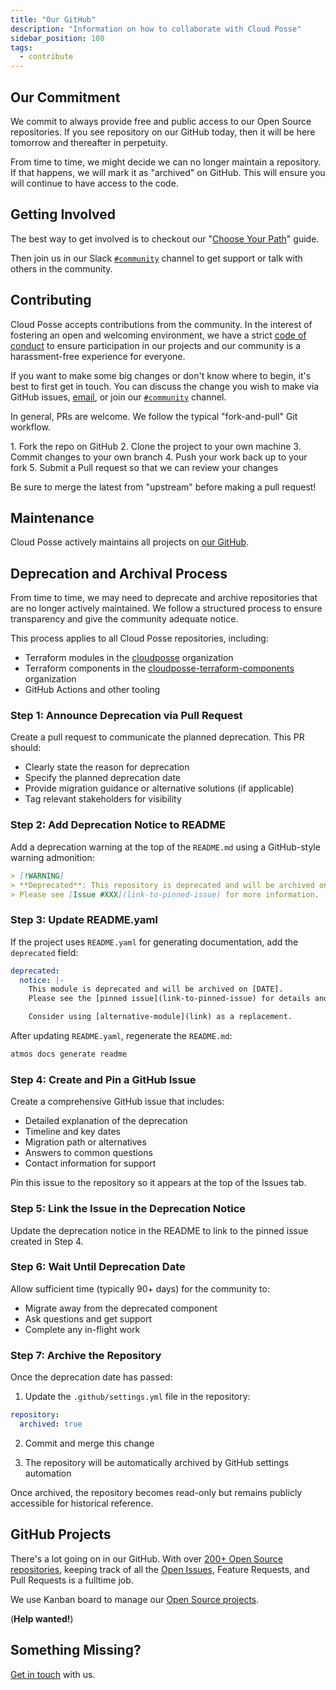 ```yaml
---
title: "Our GitHub"
description: "Information on how to collaborate with Cloud Posse"
sidebar_position: 100
tags:
  - contribute
---
```


## Our Commitment

We commit to always provide free and public access to our Open Source repositories. If you see repository on our GitHub today, then it will be here tomorrow and thereafter in perpetuity.

From time to time, we might decide we can no longer maintain a repository. If that happens, we will mark it as "archived" on GitHub. This will ensure you will continue to have access to the code.

## Getting Involved

The best way to get involved is to checkout our "[Choose Your Path](/intro/path/)" guide.

Then join us in our Slack [`#community`](https://cloudposse.com/slack/) channel to get support or talk with others in the community.

## Contributing

Cloud Posse accepts contributions from the community. In the interest of fostering an open and welcoming environment, we have a strict [code of conduct](/community/code-of-conduct) to ensure participation in our projects and our community is a harassment-free experience for everyone.

If you want to make some big changes or don't know where to begin, it's best to first get in touch. You can discuss the change you wish to make via GitHub issues, [email](mailto:hello@cloudposse.com), or join our [`#community`](https://cloudposse.com/slack/) channel.

In general, PRs are welcome. We follow the typical "fork-and-pull" Git workflow.

<Steps>
  1. Fork the repo on GitHub
  2. Clone the project to your own machine
  3. Commit changes to your own branch
  4. Push your work back up to your fork
  5. Submit a Pull request so that we can review your changes
</Steps>

<Note>Be sure to merge the latest from "upstream" before making a pull request!</Note>

## Maintenance

Cloud Posse actively maintains all projects on [our GitHub](https://github.com/cloudposse/).

## Deprecation and Archival Process

From time to time, we may need to deprecate and archive repositories that are no longer actively maintained. We follow a structured process to ensure transparency and give the community adequate notice.

This process applies to all Cloud Posse repositories, including:
- Terraform modules in the [cloudposse](https://github.com/cloudposse/) organization
- Terraform components in the [cloudposse-terraform-components](https://github.com/cloudposse-terraform-components) organization
- GitHub Actions and other tooling

### Step 1: Announce Deprecation via Pull Request

Create a pull request to communicate the planned deprecation. This PR should:
- Clearly state the reason for deprecation
- Specify the planned deprecation date
- Provide migration guidance or alternative solutions (if applicable)
- Tag relevant stakeholders for visibility

### Step 2: Add Deprecation Notice to README

Add a deprecation warning at the top of the `README.md` using a GitHub-style warning admonition:

```markdown
> [!WARNING]
> **Deprecated**: This repository is deprecated and will be archived on [DATE].
> Please see [Issue #XXX](link-to-pinned-issue) for more information.
```

### Step 3: Update README.yaml

If the project uses `README.yaml` for generating documentation, add the `deprecated` field:

```yaml
deprecated:
  notice: |-
    This module is deprecated and will be archived on [DATE].
    Please see the [pinned issue](link-to-pinned-issue) for details and migration guidance.

    Consider using [alternative-module](link) as a replacement.
```

After updating `README.yaml`, regenerate the `README.md`:

```bash
atmos docs generate readme
```

### Step 4: Create and Pin a GitHub Issue

Create a comprehensive GitHub issue that includes:
- Detailed explanation of the deprecation
- Timeline and key dates
- Migration path or alternatives
- Answers to common questions
- Contact information for support

Pin this issue to the repository so it appears at the top of the Issues tab.

### Step 5: Link the Issue in the Deprecation Notice

Update the deprecation notice in the README to link to the pinned issue created in Step 4.

### Step 6: Wait Until Deprecation Date

Allow sufficient time (typically 90+ days) for the community to:
- Migrate away from the deprecated component
- Ask questions and get support
- Complete any in-flight work

### Step 7: Archive the Repository

Once the deprecation date has passed:

1. Update the `.github/settings.yml` file in the repository:

```yaml
repository:
  archived: true
```

2. Commit and merge this change

3. The repository will be automatically archived by GitHub settings automation

Once archived, the repository becomes read-only but remains publicly accessible for historical reference.

## GitHub Projects

There's a lot going on in our GitHub. With over [200+ Open Source repositories](https://github.com/cloudposse/), keeping track of all the [Open Issues](https://github.com/search?q=org%3Acloudposse+type%3Aissues+is%3Aopen), Feature Requests, and Pull Requests is a fulltime job.

We use Kanban board to manage our [Open Source projects](https://github.com/orgs/cloudposse/projects/3).

(**Help wanted!**)

## Something Missing?

[Get in touch](/community/contact-us) with us.

